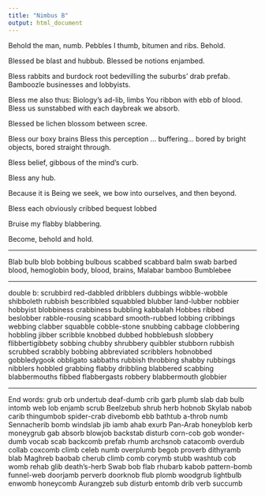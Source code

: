 ```yaml
---
title: "Nimbus B"
output: html_document
---
```


Behold the man, numb.  Pebbles I thumb,
bitumen and ribs.  Behold.
  
Blessed be blast and hubbub.
Blessed be notions enjambed.

Bless rabbits and burdock root
bedevilling the suburbs' drab prefab.
Bamboozle businesses and lobbyists.

Bless me also thus: 
Biology's ad-lib, limbs You ribbon with ebb of blood.
Bless us sunstabbed with each daybreak we absorb.

Blessed be lichen blossom between scree.

Bless our boxy brains 
Bless this perception ... buffering...
bored by bright objects,
bored straight through.

Bless belief, gibbous of the mind's curb.

Bless any hub.

Because it is Being we seek, we 
bow into ourselves, and then beyond.

Bless each obviously cribbed 
bequest lobbed 

Bruise my flabby blabbering.

Become, behold and hold.






---

Blab
bulb
blob
bobbing
bulbous
scabbed
scabbard
balm
swab
barbed
blood, hemoglobin
body, blood, brains, 
Malabar
bamboo
Bumblebee

---

double b:
scrubbird
red-dabbled
dribblers
dubbings
wibble-wobble
shibboleth
rubbish
bescribbled
squabbled
blubber
land-lubber
nobbier
hobbyist
blobbiness
crabbiness
bubbling
kabbalah
Hobbes
ribbed
beslobber
rabble-rousing
scabbard
smooth-rubbed
lobbing
cribbings
webbing
clabber
squabble
cobble-stone
snubbing
cabbage
clobbering
hobbling
jibber
scribble
knobbed
dubbed
hobblebush
slobbery
flibbertigibbety
sobbing
chubby
shrubbery
quibbler
stubborn
rubbish
scrubbed
scrabbly
bobbing
abbreviated
scribblers
hobnobbed
gobbledygook
obbligato
sabbaths
rubbish
throbbing
shabby
rubbings
nibblers
hobbled
grabbing
flabby
dribbling
blabbered
scabbing
blabbermouths
fibbed
flabbergasts
robbery
blabbermouth
globbier

---

End words:
grub
orb
undertub
deaf-dumb
crib
garb
plumb
slab
dab
bulb
intomb
web
lob
enjamb
scrub
Beelzebub
shrub
herb
hobnob
Skylab
nabob
carib
thingumbob
spider-crab
divebomb
ebb
bathtub
a-throb
numb
Sennacherib
bomb
windslab
jib
iamb
ahab
exurb
Pan-Arab
honeyblob
kerb
moneygrub
gab
absorb
blowjob
backstab
disturb
corn-cob
gob
wonder-dumb
vocab
scab
backcomb
prefab
rhumb
archsnob
catacomb
overdub
collab
coxcomb
climb
celeb
numb
overplumb
begob
proverb
dithyramb
blab
Maghreb
baobab
cherub
climb
comb
corymb
stubb
washtub
cob
womb
rehab
glib
death's-herb
Swab
bob
flab
rhubarb
kabob
pattern-bomb
funnel-web
doorjamb
perverb
doorknob
flub
plomb
woodgrub
lightbulb
enwomb
honeycomb
Aurangzeb
sub
disturb
entomb
drib
verb
succumb

